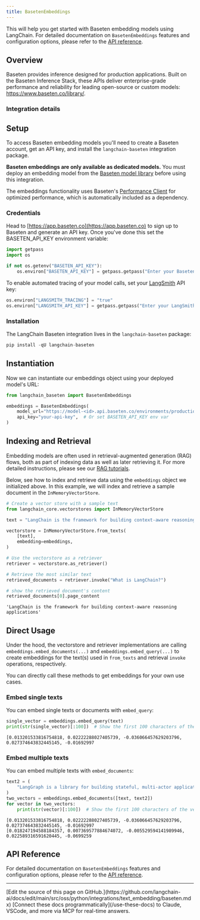 ```yaml
---
title: BasetenEmbeddings
---
```


This will help you get started with Baseten embedding models using LangChain. For detailed documentation on `BasetenEmbeddings` features and configuration options, please refer to the [API reference](https://python.langchain.com/api_reference/baseten/embeddings/langchain_baseten.embeddings.BasetenEmbeddings.html).

## Overview

Baseten provides inference designed for production applications. Built on the Baseten Inference Stack, these APIs deliver enterprise-grade performance and reliability for leading open-source or custom models: https://www.baseten.co/library/.

### Integration details

<ItemTable category="text_embedding" item="Baseten" />

## Setup

To access Baseten embedding models you'll need to create a Baseten account, get an API key, and install the `langchain-baseten` integration package.

**Baseten embeddings are only available as dedicated models.** You must deploy an embedding model from the [Baseten model library](https://www.baseten.co/library/tag/embedding) before using this integration.

The embeddings functionality uses Baseten's [Performance Client](https://www.baseten.co/blog/introducing-baseten-embeddings-inference-bei/) for optimized performance, which is automatically included as a dependency.

### Credentials

Head to [https://app.baseten.co](https://app.baseten.co) to sign up to Baseten and generate an API key. Once you've done this set the BASETEN_API_KEY environment variable:

```python
import getpass
import os

if not os.getenv("BASETEN_API_KEY"):
    os.environ["BASETEN_API_KEY"] = getpass.getpass("Enter your Baseten API key: ")
```

To enable automated tracing of your model calls, set your [LangSmith](https://docs.smith.langchain.com/) API key:

```python
os.environ["LANGSMITH_TRACING"] = "true"
os.environ["LANGSMITH_API_KEY"] = getpass.getpass("Enter your LangSmith API key: ")
```

### Installation

The LangChain Baseten integration lives in the `langchain-baseten` package:

```python
pip install -qU langchain-baseten
```

## Instantiation

Now we can instantiate our embeddings object using your deployed model's URL:

```python
from langchain_baseten import BasetenEmbeddings

embeddings = BasetenEmbeddings(
    model_url="https://model-<id>.api.baseten.co/environments/production/sync",  # Your model URL
    api_key="your-api-key",  # Or set BASETEN_API_KEY env var
)
```

## Indexing and Retrieval

Embedding models are often used in retrieval-augmented generation (RAG) flows, both as part of indexing data as well as later retrieving it. For more detailed instructions, please see our [RAG tutorials](/oss/python/langchain/rag).

Below, see how to index and retrieve data using the `embeddings` object we initialized above. In this example, we will index and retrieve a sample document in the `InMemoryVectorStore`.

```python
# Create a vector store with a sample text
from langchain_core.vectorstores import InMemoryVectorStore

text = "LangChain is the framework for building context-aware reasoning applications"

vectorstore = InMemoryVectorStore.from_texts(
    [text],
    embedding=embeddings,
)

# Use the vectorstore as a retriever
retriever = vectorstore.as_retriever()

# Retrieve the most similar text
retrieved_documents = retriever.invoke("What is LangChain?")

# show the retrieved document's content
retrieved_documents[0].page_content
```

```output
'LangChain is the framework for building context-aware reasoning applications'
```

## Direct Usage

Under the hood, the vectorstore and retriever implementations are calling `embeddings.embed_documents(...)` and `embeddings.embed_query(...)` to create embeddings for the text(s) used in `from_texts` and retrieval `invoke` operations, respectively.

You can directly call these methods to get embeddings for your own use cases.

### Embed single texts

You can embed single texts or documents with `embed_query`:

```python
single_vector = embeddings.embed_query(text)
print(str(single_vector)[:100])  # Show the first 100 characters of the vector
```

```output
[0.013201533816754818, 0.02222288027405739, -0.036066457629203796, 0.027374643832445145, -0.01692997
```

### Embed multiple texts

You can embed multiple texts with `embed_documents`:

```python
text2 = (
    "LangGraph is a library for building stateful, multi-actor applications with LLMs"
)
two_vectors = embeddings.embed_documents([text, text2])
for vector in two_vectors:
    print(str(vector)[:100])  # Show the first 100 characters of the vector
```

```output
[0.013201533816754818, 0.02222288027405739, -0.036066457629203796, 0.027374643832445145, -0.01692997
[0.018247194588184357, 0.007369577884674072, -0.005529594141989946, 0.022589316591620445, -0.0699259
```

## API Reference

For detailed documentation on `BasetenEmbeddings` features and configuration options, please refer to the [API reference](https://python.langchain.com/api_reference/baseten/embeddings/langchain_baseten.embeddings.BasetenEmbeddings.html).

---

<Callout icon="pen-to-square" iconType="regular">
    [Edit the source of this page on GitHub.](https://github.com/langchain-ai/docs/edit/main/src/oss/python/integrations/text_embedding/baseten.mdx)
</Callout>
<Tip icon="terminal" iconType="regular">
    [Connect these docs programmatically](/use-these-docs) to Claude, VSCode, and more via MCP for    real-time answers.
</Tip>
